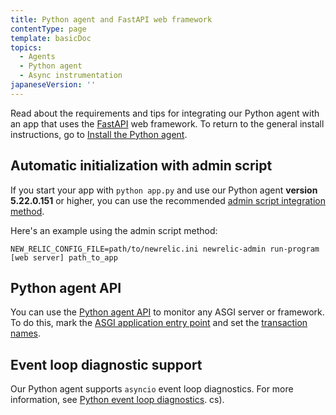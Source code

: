 ```yaml
---
title: Python agent and FastAPI web framework
contentType: page
template: basicDoc
topics:
  - Agents
  - Python agent
  - Async instrumentation
japaneseVersion: ''
---
```


Read about the requirements and tips for integrating our Python agent with an app that uses the [FastAPI](https://fastapi.tiangolo.com/) web framework. To return to the general install instructions, go to [Install the Python agent](/docs/agents/python-agent/installation-configuration/python-agent-installation).

## Automatic initialization with admin script

If you start your app with `python app.py` and use our Python agent **version 5.22.0.151** or higher, you can use the recommended [admin script integration method](/docs/agents/python-agent/installation-configuration/python-agent-installation#integration).

Here's an example using the admin script method:

```
NEW_RELIC_CONFIG_FILE=path/to/newrelic.ini newrelic-admin run-program [web server] path_to_app
```

## Python agent API

You can use the [Python agent API](/docs/agents/python-agent/python-agent-api) to monitor any ASGI server or framework. To do this, mark the [ASGI application entry point](/docs/agents/python-agent/python-agent-api/asgiapplication-python-agent-api) and set the [transaction names](/docs/agents/python-agent/python-agent-api/settransactionname-python-agent-api).

## Event loop diagnostic support

Our Python agent supports `asyncio` event loop diagnostics. For more information, see [Python event loop diagnostics](/docs/agents/python-agent/supported-features/python-event-loop-diagnostics).
cs).
